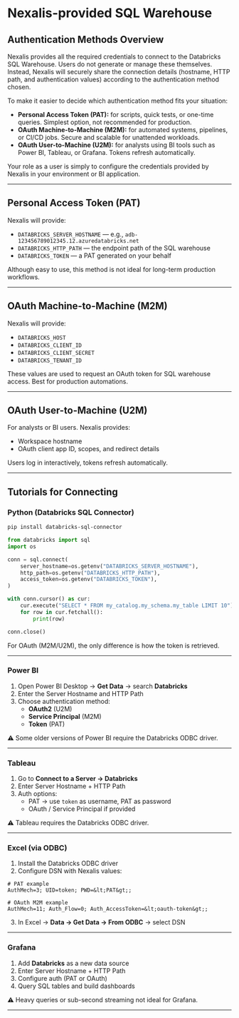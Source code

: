 # Nexalis-provided SQL Warehouse 

## Authentication Methods Overview

Nexalis provides all the required credentials to connect to the Databricks SQL Warehouse. Users do not generate or manage these themselves. Instead, Nexalis will securely share the connection details (hostname, HTTP path, and authentication values) according to the authentication method chosen.

To make it easier to decide which authentication method fits your situation:

- **Personal Access Token (PAT):** for scripts, quick tests, or one-time queries. Simplest option, not recommended for production.  
- **OAuth Machine-to-Machine (M2M):** for automated systems, pipelines, or CI/CD jobs. Secure and scalable for unattended workloads.  
- **OAuth User-to-Machine (U2M):** for analysts using BI tools such as Power BI, Tableau, or Grafana. Tokens refresh automatically.  

Your role as a user is simply to configure the credentials provided by Nexalis in your environment or BI application.

---

## Personal Access Token (PAT)

Nexalis will provide:

- `DATABRICKS_SERVER_HOSTNAME` — e.g., `adb-123456789012345.12.azuredatabricks.net`  
- `DATABRICKS_HTTP_PATH` — the endpoint path of the SQL warehouse  
- `DATABRICKS_TOKEN` — a PAT generated on your behalf  

Although easy to use, this method is not ideal for long-term production workflows.

---

## OAuth Machine-to-Machine (M2M)

Nexalis will provide:

- `DATABRICKS_HOST`  
- `DATABRICKS_CLIENT_ID`  
- `DATABRICKS_CLIENT_SECRET`  
- `DATABRICKS_TENANT_ID`  

These values are used to request an OAuth token for SQL warehouse access. Best for production automations.

---

## OAuth User-to-Machine (U2M)

For analysts or BI users. Nexalis provides:

- Workspace hostname  
- OAuth client app ID, scopes, and redirect details  

Users log in interactively, tokens refresh automatically.

---

## Tutorials for Connecting

### Python (Databricks SQL Connector)

```bash
pip install databricks-sql-connector
```

```python
from databricks import sql
import os

conn = sql.connect(
    server_hostname=os.getenv("DATABRICKS_SERVER_HOSTNAME"),
    http_path=os.getenv("DATABRICKS_HTTP_PATH"),
    access_token=os.getenv("DATABRICKS_TOKEN"),
)

with conn.cursor() as cur:
    cur.execute("SELECT * FROM my_catalog.my_schema.my_table LIMIT 10")
    for row in cur.fetchall():
        print(row)

conn.close()
```

For OAuth (M2M/U2M), the only difference is how the token is retrieved.

---

### Power BI

1. Open Power BI Desktop → **Get Data** → search **Databricks**  
2. Enter the Server Hostname and HTTP Path  
3. Choose authentication method:  
   - **OAuth2** (U2M)  
   - **Service Principal** (M2M)  
   - **Token** (PAT)  

⚠️ Some older versions of Power BI require the Databricks ODBC driver.

---

### Tableau

1. Go to **Connect to a Server → Databricks**  
2. Enter Server Hostname + HTTP Path  
3. Auth options:  
   - PAT → use `token` as username, PAT as password  
   - OAuth / Service Principal if provided  

⚠️ Tableau requires the Databricks ODBC driver.

---

### Excel (via ODBC)

1. Install the Databricks ODBC driver  
2. Configure DSN with Nexalis values:

```text
# PAT example
AuthMech=3; UID=token; PWD=&lt;PAT&gt;;

# OAuth M2M example
AuthMech=11; Auth_Flow=0; Auth_AccessToken=&lt;oauth-token&gt;;
```

3. In Excel → **Data → Get Data → From ODBC** → select DSN  

---

### Grafana

1. Add **Databricks** as a new data source  
2. Enter Server Hostname + HTTP Path  
3. Configure auth (PAT or OAuth)  
4. Query SQL tables and build dashboards  

⚠️ Heavy queries or sub-second streaming not ideal for Grafana.

---

